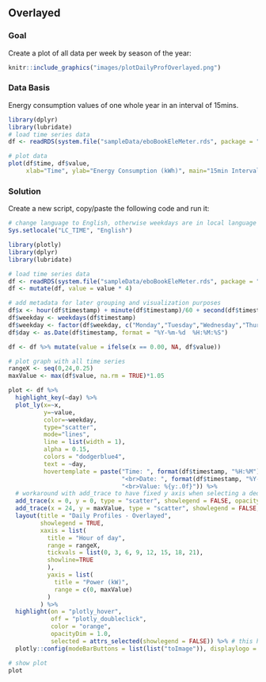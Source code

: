 \newpage
## Overlayed
### Goal
Create a plot of all data per week by season of the year:

```r
knitr::include_graphics("images/plotDailyProfOverlayed.png")
```

### Data Basis
Energy consumption values of one whole year in an interval of 15mins.

```r
library(dplyr)
library(lubridate)
# load time series data
df <- readRDS(system.file("sampleData/eboBookEleMeter.rds", package = "redutils"))

# plot data
plot(df$time, df$value,
     xlab="Time", ylab="Energy Consumption (kWh)", main="15min Interval Raw Data", type = "l")
```

### Solution
Create a new script, copy/paste the following code and run it:
  
```r
# change language to English, otherwise weekdays are in local language
Sys.setlocale("LC_TIME", "English")

library(plotly)
library(dplyr)
library(lubridate)

# load time series data
df <- readRDS(system.file("sampleData/eboBookEleMeter.rds", package = "redutils"))
df <- mutate(df, value = value * 4)

# add metadata for later grouping and visualization purposes
df$x <- hour(df$timestamp) + minute(df$timestamp)/60 + second(df$timestamp) / 3600
df$weekday <- weekdays(df$timestamp)
df$weekday <- factor(df$weekday, c("Monday","Tuesday","Wednesday","Thursday","Friday","Saturday", "Sunday"))
df$day <- as.Date(df$timestamp, format = "%Y-%m-%d  %H:%M:%S")

df <- df %>% mutate(value = ifelse(x == 0.00, NA, df$value))

# plot graph with all time series
rangeX <- seq(0,24,0.25)
maxValue <- max(df$value, na.rm = TRUE)*1.05

plot <- df %>% 
  highlight_key(~day) %>%
  plot_ly(x=~x,
          y=~value,
          color=~weekday,
          type="scatter",
          mode="lines",
          line = list(width = 1),
          alpha = 0.15,
          colors = "dodgerblue4",
          text = ~day,
          hovertemplate = paste("Time: ", format(df$timestamp, "%H:%M"),
                                "<br>Date: ", format(df$timestamp, "%Y-%m-%d"),
                                "<br>Value: %{y:.0f}")) %>%
  # workaround with add_trace to have fixed y axis when selecting a dedicated day
  add_trace(x = 0, y = 0, type = "scatter", showlegend = FALSE, opacity=0) %>%
  add_trace(x = 24, y = maxValue, type = "scatter", showlegend = FALSE, opacity=0) %>%
  layout(title = "Daily Profiles - Overlayed",
         showlegend = TRUE,
         xaxis = list(
           title = "Hour of day",
           range = rangeX,
           tickvals = list(0, 3, 6, 9, 12, 15, 18, 21),
           showline=TRUE
           ),
           yaxis = list(
             title = "Power (kW)",
             range = c(0, maxValue)
           )
         ) %>% 
  highlight(on = "plotly_hover",
            off = "plotly_doubleclick",
            color = "orange",
            opacityDim = 1.0,
            selected = attrs_selected(showlegend = FALSE)) %>% # this hides elements in the legend
  plotly::config(modeBarButtons = list(list("toImage")), displaylogo = FALSE)

# show plot
plot
```

